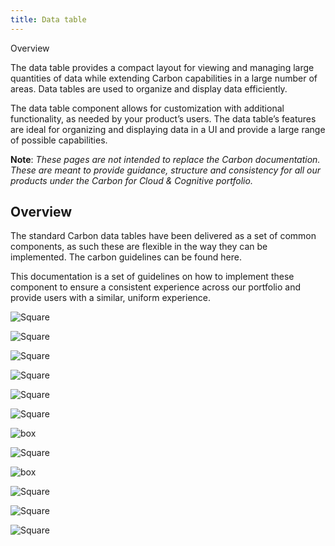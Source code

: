 ```yaml
---
title: Data table
---
```



<Breadcrumb>
  <BreadcrumbItem isCurrentPage href="/patterns/data-table/overview">
    Overview
  </BreadcrumbItem>
</Breadcrumb>

<PageDescription>


The data table provides a compact layout for viewing and managing large quantities of data while extending Carbon capabilities in a large number of areas. Data tables are used to organize and display data efficiently.

</PageDescription>


The data table component allows for customization with additional functionality, as needed by your product’s users. The data table’s features are ideal for organizing and displaying data in a UI and provide a large range of possible capabilities.

**Note**: _These pages are not intended to replace the Carbon documentation. These are meant to provide guidance, structure and consistency for all our products under the Carbon for Cloud & Cognitive portfolio._

## Overview

The standard Carbon data tables have been delivered as a set of common components, as such these are flexible in the way they can be implemented. The carbon guidelines can be found here.

This documentation is a set of guidelines on how to implement these component to ensure a consistent experience across our portfolio and provide users with a similar, uniform experience.

<Row className="image-card-group">


<Column colMd={3} colLg={3} noGutterSm>


<ImageCard 
sub-title="Table header"
sub-titleColor="dark"
hoverColor="dark"
disabled
href="https://www.carbondesignsystem.com/">


![Square](images/table_header.png)

</ImageCard>


<ImageCard
sub-title="Expandable rows"
sub-titleColor="dark"
hoverColor="dark"
disabled
href="https://www.carbondesignsystem.com/">


![Square](images/expandable_rows.png)

</ImageCard>


<ImageCard
sub-title="Column alignment"
sub-titleColor="dark"
hoverColor="dark"
href="/patterns/data-table/column-alignment">


![Square](images/columns.png)

</ImageCard>


</Column>


<Column colMd={3} colLg={3} noGutterSm>


<ImageCard 
sub-title="Table actions"
sub-titleColor="dark"
hoverColor="dark"
disabled
href="https://www.carbondesignsystem.com/">


![Square](images/table_actions.png)

</ImageCard>


<ImageCard
sub-title="Inline editing"
sub-titleColor="dark"
hoverColor="dark"
disabled
href="https://www.carbondesignsystem.com/">


![Square](images/inline_editing.png)

</ImageCard>


<ImageCard
sub-title="Scrolling"
sub-titleColor="dark"
hoverColor="dark"
disabled
href="https://www.carbondesignsystem.com/">


![Square](images/scrolling.png)

</ImageCard>


</Column>


<Column colMd={3} colLg={3} noGutterSm>


<ImageCard
sub-title="Row action buttons"
sub-titleColor="dark"
hoverColor="dark"
href="https://pages.github.ibm.com/cdai-design/pal/patterns/data-table/row-action-buttons"> 


![box](images/persistent_VS_hover.png)

</ImageCard>


<ImageCard
sub-title="Pagination"
sub-titleColor="dark"
hoverColor="dark"
disabled
href="https://www.carbondesignsystem.com/">


![Square](images/pagination.png)

</ImageCard>

<ImageCard
sub-title="Clickable rows items"
sub-titleColor="dark"
hoverColor="dark"
disabled
href="https://www.carbondesignsystem.com/">


![box](images/clickable_row_items.png)

</ImageCard>


</Column>


<Column colMd={3} colLg={3} noGutterSm>


<ImageCard
sub-title="Toolbar actions"
sub-titleColor="dark"
hoverColor="dark"
disabled
href="https://www.carbondesignsystem.com/">


![Square](images/toolbar_batch_actions.png)

</ImageCard>


<ImageCard
sub-title="Column customization"
sub-titleColor="dark"
hoverColor="dark"
href="/patterns/data-table/column-customization">


![Square](images/customization.png)

</ImageCard>

<ImageCard
sub-title="Empty state"
sub-titleColor="dark"
hoverColor="dark"
disabled
href="https://www.carbondesignsystem.com/">


![Square](images/empty_state.png)

</ImageCard>


</Column>


</Row>

